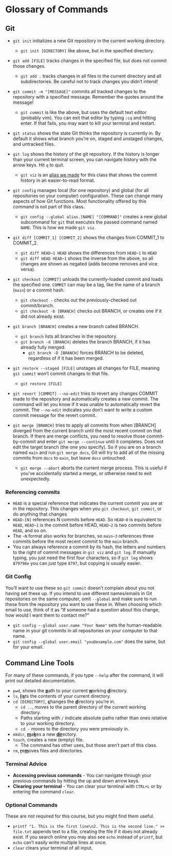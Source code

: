 # Glossary of Commands

## Git

- `git init` initializes a new Git repository in the current working directory.
  - `git init [DIRECTORY]` like above, but in the specified directory.

- `git add [FILE]` tracks changes in the specified file, but does not commit those changes.
  - `git add .` tracks changes in all files in the current directory and all subdirectories. Be careful not to track changes you didn't intend!

- `git commit -m "[MESSAGE]"` commits all tracked changes to the repository with a specified message. Remember the quotes around the message!
  - `git commit` is like the above, but uses the default text editor (probably vim). You can exit that editor by typing `:cq` and hitting enter. If that fails, you may
 want to kill your terminal and restart.

- `git status` shows the state Git thinks the repository is currently in. By default it shows what branch you're on, staged and unstaged changes, and untracked files.

- `git log` shows the history of the git repository. If the history is longer than your current terminal screen, you can navigate history with the arrow keys. Hit `q` to quit.
  - `git viz` is an [alias we made](git_basic_workflow.qmd#using-git-log-to-understand-what-is-in-the-repo) for this class that shows the commit history in an easier-to-read format.

- `git config` manages local (for one repository) and global (for all repositories on your computer) configuration. These can change many aspects of how Git functions. Most functionality offered by this command is not part of this class.
  - `git config --global alias.[NAME] "[COMMAND]"` creates a new global subcommand for `git` that executes the passed command named `NAME`. This is how we made `git viz`.

- `git diff [COMMIT_1] [COMMIT_2]` shows the changes from COMMIT_1 to COMMIT_2.
  - `git diff HEAD~1 HEAD` shows the differences from `HEAD~1` to `HEAD`
  - `git diff HEAD HEAD~1` shows the inverse from the above, so all changes are shown as negated (adds become removes and vice versa).

- `git checkout [COMMIT]` unloads the currently-loaded commit and loads the specified one.
  `COMMIT` can may be a tag, like the name of a branch (`main`) or a commit hash.
  - `git checkout -` checks out the previously-checked out commit/branch.
  - `git checkout -b [BRANCH]` checks out BRANCH, or creates one if it did not already exist.

- `git branch [BRANCH]` creates a new branch called BRANCH.
  - `git branch` lists all branches in the repository.
  - `git branch -d [BRANCH]` deletes the branch BRANCH, if it has already fully merged.
    - `git branch -D [BRANCH]` forces BRANCH to be deleted, regardless of if it has been merged.

- `git restore --staged [FILE]` unstages all changes for FILE, meaning `git commit` won't commit changes to that file.
  - `git restore [FILE]`

- `git revert [COMMIT] --no-edit` tries to revert any changes COMMIT made to the repository and automatically creates a new commit.
  The command will let you know if it was unable to automatically revert the commit.
  The `--no-edit` indicates you don't want to write a custom commit message for the revert commit.

- `git merge [BRANCH]` tries to apply all commits from when [BRANCH] diverged from the current branch until the most recent commit on that branch.
  If there are merge conflicts, you need to resolve those commit-by-commit and enter `git merge --continue` until it completes.
  Does not edit the target branch (the one you specify). So if you are on a branch named `main` and run `git merge docs`, Git will try to add
  all of the missing commits from `docs` to `main`, but leave `docs` untouched.
  - `git merge --abort` aborts the current merge process.
    This is useful if you've accidentally started a merge, or otherwise need to exit unexpectedly.

### Referencing commits

- `HEAD` is a special reference that indicates the current commit you are at in the repository.
  This changes when you `git checkout`, `git commit`, or do anything that changes
- `HEAD~[N]` references N commits before `HEAD`. So `HEAD~0` is equivalent to `HEAD`,
  `HEAD~1` is the commit before HEAD, `HEAD~2` is two commits before `HEAD`, and so on.
- The `~N` format also works for branches, so `main~3` references three commits before the most recent commit to the `main` branch.
- You can always reference a commit by its hash, the letters and numbers to the right of commit messages in `git viz` and `git log`.
  If manually typing, you just need the first four characters, so if `git log` shows `879798e` you can just type `8797`, but
  copying is usually easier.

### Git Config

You'll want to use these so `git commit` doesn't complain about you not having set these up.
If you intend to use different names/emails in Git repositories on the same computer, omit `--global` and make sure
to run these from the repository you want to use these in.
When choosing which email to use, think of it as "If someone had a question about this change, how would I want them to contact me?"

- `git config --global user.name "Your Name"` sets the human-readable name in your git commits in all repositories on your computer to that name.
- `git config --global user.email "you@example.com"` does the same, but for your email.

## Command Line Tools

For many of these commands, if you type `--help` after the command, it will print out detailed documentation.

- `pwd`, shows the <u>**p**</u>ath to your current <u>**w**</u>orking <u>**d**</u>irectory.
- `ls`, <u>**l**</u>i<u>**s**</u>ts the contents of your current directory.
- `cd [DIRECTORY]`, <u>**c**</u>hanges the <u>**d**</u>irectory you're in.
  - `cd ..`, moves to the parent directory of the current working directory.
  - Paths starting with `/` indicate absolute paths rather than ones relative to your working directory.
  - `cd -` moves to the directory you were previously in.
- `mkdir`, <u>**m**</u>a<u>**k**</u>es a new <u>**dir**</u>ectory.
- `touch`, creates a new (empty) file.
  - The command has other uses, but those aren't part of this class.
- `rm`, <u>**r**</u>e<u>**m**</u>oves files and directories.

### Terminal Advice

- **Accessing previous commands** - You can navigate through your previous commands by hitting the up and down arrow keys.
- **Clearing your terminal** - You can clear your terminal with `CTRL+L` or by entering the command `clear`.

### Optional Commands

These are not required for this course, but you might find them useful.

- `printf "1. This is the first line\n2. This is the second line." >> file.txt`
  appends text to a file, creating the file if it does not already exist.
  If you search online you may also see `echo` instead of `printf`, but `echo` can't easily write multiple lines at once.
- `clear` clears your terminal of all input.
